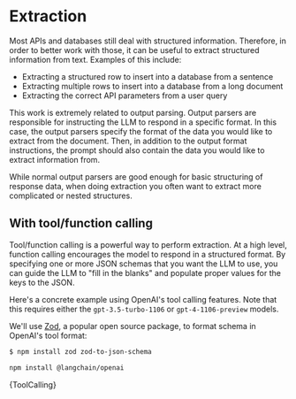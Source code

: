 # Extraction

Most APIs and databases still deal with structured information. Therefore, in order to better work with those, it can be useful to extract structured information from text. Examples of this include:

- Extracting a structured row to insert into a database from a sentence
- Extracting multiple rows to insert into a database from a long document
- Extracting the correct API parameters from a user query

This work is extremely related to output parsing. Output parsers are responsible for instructing the LLM to respond in a specific format. In this case, the output parsers specify the format of the data you would like to extract from the document.
Then, in addition to the output format instructions, the prompt should also contain the data you would like to extract information from.

While normal output parsers are good enough for basic structuring of response data, when doing extraction you often want to extract more complicated or nested structures.

## With tool/function calling

Tool/function calling is a powerful way to perform extraction. At a high level, function calling encourages the model to respond in a structured format.
By specifying one or more JSON schemas that you want the LLM to use, you can guide the LLM to "fill in the blanks" and populate proper values for the keys to the JSON.

Here's a concrete example using OpenAI's tool calling features. Note that this requires either the `gpt-3.5-turbo-1106` or `gpt-4-1106-preview` models.

We'll use [Zod](https://zod.dev/), a popular open source package, to format schema in OpenAI's tool format:

```bash npm2yarn
$ npm install zod zod-to-json-schema
```



<IntegrationInstallTooltip></IntegrationInstallTooltip>

```bash npm2yarn
npm install @langchain/openai
```

<CodeBlock language="typescript">{ToolCalling}</CodeBlock>
